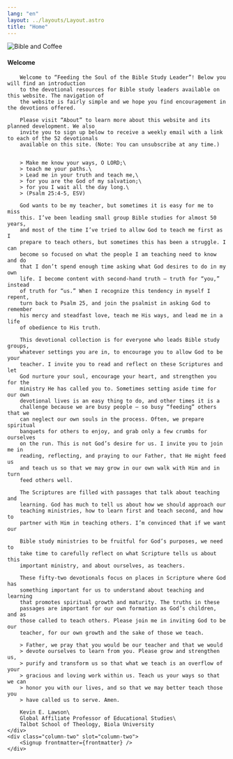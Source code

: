 ```yaml
---
lang: "en"
layout: ../layouts/Layout.astro
title: "Home"
---
```



![Bible and Coffee](/bible_and_coffee.jpg)

<Columns>
	<div class="column-one section" slot="column-one">
		<h4 class="section-title">Welcome</h4>

		Welcome to “Feeding the Soul of the Bible Study Leader”! Below you will find an introduction
		to the devotional resources for Bible study leaders available on this website. The navigation of
		the website is fairly simple and we hope you find encouragement in the devotions offered.

		Please visit “About” to learn more about this website and its planned development. We also
		invite you to sign up below to receive a weekly email with a link to each of the 52 devotionals
		available on this site. (Note: You can unsubscribe at any time.)


		> Make me know your ways, O LORD;\
		> teach me your paths.\
		> Lead me in your truth and teach me,\
		> for you are the God of my salvation;\
		> for you I wait all the day long.\
		> (Psalm 25:4-5, ESV)

		God wants to be my teacher, but sometimes it is easy for me to miss
		this. I’ve been leading small group Bible studies for almost 50 years,
		and most of the time I’ve tried to allow God to teach me first as I
		prepare to teach others, but sometimes this has been a struggle. I can
		become so focused on what the people I am teaching need to know and do
		that I don’t spend enough time asking what God desires to do in my own
		life. I become content with second-hand truth – truth for “you,” instead
		of truth for “us.” When I recognize this tendency in myself I repent,
		turn back to Psalm 25, and join the psalmist in asking God to remember
		his mercy and steadfast love, teach me His ways, and lead me in a life
		of obedience to His truth.

		This devotional collection is for everyone who leads Bible study groups,
		whatever settings you are in, to encourage you to allow God to be your
		teacher. I invite you to read and reflect on these Scriptures and let
		God nurture your soul, encourage your heart, and strengthen you for the
		ministry He has called you to. Sometimes setting aside time for our own
		devotional lives is an easy thing to do, and other times it is a
		challenge because we are busy people – so busy “feeding” others that we
		can neglect our own souls in the process. Often, we prepare spiritual
		banquets for others to enjoy, and grab only a few crumbs for ourselves
		on the run. This is not God’s desire for us. I invite you to join me in
		reading, reflecting, and praying to our Father, that He might feed us
		and teach us so that we may grow in our own walk with Him and in turn
		feed others well.

		The Scriptures are filled with passages that talk about teaching and
		learning. God has much to tell us about how we should approach our
		teaching ministries, how to learn first and teach second, and how to
		partner with Him in teaching others. I’m convinced that if we want our

		Bible study ministries to be fruitful for God’s purposes, we need to
		take time to carefully reflect on what Scripture tells us about this
		important ministry, and about ourselves, as teachers.

		These fifty-two devotionals focus on places in Scripture where God has
		something important for us to understand about teaching and learning
		that promotes spiritual growth and maturity. The truths in these
		passages are important for our own formation as God’s children, and as
		those called to teach others. Please join me in inviting God to be our
		teacher, for our own growth and the sake of those we teach.

		> Father, we pray that you would be our teacher and that we would
		> devote ourselves to learn from you. Please grow and strengthen us,
		> purify and transform us so that what we teach is an overflow of your
		> gracious and loving work within us. Teach us your ways so that we can
		> honor you with our lives, and so that we may better teach those you
		> have called us to serve. Amen.

		Kevin E. Lawson\
		Global Affiliate Professor of Educational Studies\
		Talbot School of Theology, Biola University
	</div>
	<div class="column-two" slot="column-two">
		<Signup frontmatter={frontmatter} />
	</div>
</Columns>